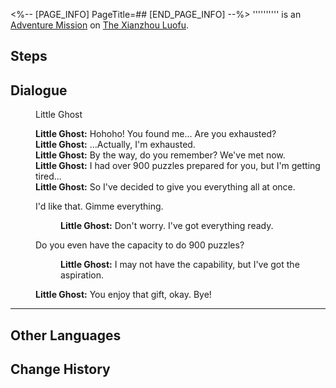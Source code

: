 <%-- [PAGE_INFO]
PageTitle=##
[END_PAGE_INFO] --%>
{{Stub|Dialogue.}}
{{Mission Infobox
|id            = 4040263
|title         = 
|image         = <!--Mission .png-->
|type          = Adventure
|event_name    = 
|chapter       = 
|requirements  = {{cx}}<!--Hidden Mission ID 4040262--> completed
|summary       = <!--official mission summary from Fate's Atlas-->
|characters    = Little Ghost; Trailblazer
|startLocation = [[The Xianzhou Luofu]] - [[Fyxestroll Garden]]
|world         = The Xianzhou Luofu
|area          = Fyxestroll Garden
|prev          = 
|next          = 
|rewards       = 
}}
'''''''''' is an [[Adventure Mission]] on [[The Xianzhou Luofu]].

==Steps==


<!--
==Gameplay Notes==

--><!--
==Trial Character==

-->
==Dialogue==
{{Stub Dialogue}}

:{{DIcon|?}} Little Ghost
:'''Little Ghost:''' Hohoho! You found me... Are you exhausted?
:'''Little Ghost:''' ...Actually, I'm exhausted.
:'''Little Ghost:''' By the way, do you remember? We've met {{Color|keyword|nobold=1|3 times}} now.
:'''Little Ghost:''' I had over 900 puzzles prepared for you, but I'm getting tired...
:'''Little Ghost:''' So I've decided to give you everything all at once.
:{{DIcon|Arrow}} I'd like that. Gimme everything.
::'''Little Ghost:''' Don't worry. I've got everything ready.
:{{DIcon|Arrow}} Do you even have the capacity to do 900 puzzles?
::'''Little Ghost:''' I may not have the capability, but I've got the aspiration.
:'''Little Ghost:''' You enjoy that gift, okay. Bye!
----
{{Dialogue End}}

==Other Languages==
{{Other Languages
|en   = 
|zhs  = 
|zht  = 
|ja   = 
|ko   = 
|es   = 
|fr   = 
|ru   = 
|th   = 
|vi   = 
|de   = 
|id   = 
|pt   = 
}}

==Change History==
{{Change History|1.5}}
